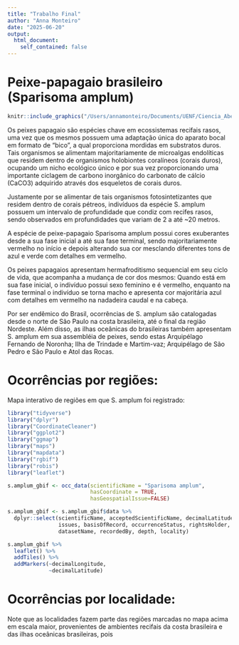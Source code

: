 ```yaml
---
title: "Trabalho Final"
author: "Anna Monteiro"
date: "2025-06-20"
output:
  html_document:
    self_contained: false
---
```



# Peixe-papagaio brasileiro (Sparisoma amplum)

```r
knitr::include_graphics("/Users/annamonteiro/Documents/UENF/Ciencia_Aberta/TrabalhoFinal/sparisoma-amplum.png")
```

Os peixes papagaio são espécies chave em ecossistemas recifais rasos, uma vez que os mesmos possuem uma adaptação única do aparato bocal em formato de "bico", a qual proporciona mordidas em substratos duros. Tais organismos se alimentam majoritariamente de microalgas endolíticas que residem dentro de organismos holobiontes coralíneos (corais duros), ocupando um nicho ecológico único e por sua vez proporcionando uma importante ciclagem de carbono inorgânico do carbonato de cálcio (CaCO3) adquirido através dos esqueletos de corais duros.

Justamente por se alimentar de tais organismos fotosintetizantes que residem dentro de corais pétreos, indivíduos da espécie S. amplum possuem um intervalo de profundidade que condiz com recifes rasos, sendo observados em profundidades que variam de 2 a até ~20 metros.

A espécie de peixe-papagaio Sparisoma amplum possui cores exuberantes desde a sua fase inicial a até sua fase terminal, sendo majoritariamente vermelho no início e depois alterando sua cor mesclando diferentes tons de azul e verde com detalhes em vermelho.

Os peixes papagaios apresentam hermafroditismo sequencial em seu ciclo de vida, que acompanha a mudança de cor dos mesmos: Quando está em sua fase inicial, o indivíduo possui sexo feminino e é vermelho, enquanto na fase terminal o indivíduo se torna macho e apresenta cor majoritária azul com detalhes em vermelho na nadadeira caudal e na cabeça. 

Por ser endêmico do Brasil, ocorrências de S. amplum são catalogadas desde o norte de São Paulo na costa brasileira, até o final da região Nordeste. Além disso, as ilhas oceânicas do brasileiras também apresentam S. amplum em sua assembléia de peixes, sendo estas Arquipélago Fernando de Noronha; Ilha de Trindade e Martim-vaz; Arquipélago de São Pedro e São Paulo e Atol das Rocas.


# Ocorrências por regiões:
Mapa interativo de regiões em que S. amplum foi registrado:
```r
library("tidyverse")
library("dplyr")
library("CoordinateCleaner")
library("ggplot2")
library("ggmap")
library("maps")
library("mapdata")
library("rgbif")
library("robis")
library("leaflet")

s.amplum_gbif <- occ_data(scientificName = "Sparisoma amplum", 
                          hasCoordinate = TRUE,
                          hasGeospatialIssue=FALSE)

s.amplum_gbif <- s.amplum_gbif$data %>%
  dplyr::select(scientificName, acceptedScientificName, decimalLatitude, decimalLongitude,
                issues, basisOfRecord, occurrenceStatus, rightsHolder, 
                datasetName, recordedBy, depth, locality)

s.amplum_gbif %>% 
  leaflet() %>% 
  addTiles() %>% 
  addMarkers(~decimalLongitude,
             ~decimalLatitude)
```

# Ocorrências por localidade:
Note que as localidades fazem parte das regiões marcadas no mapa acima em escala maior, provenientes de ambientes recifais da costa brasileira e das ilhas oceânicas brasileiras, pois 